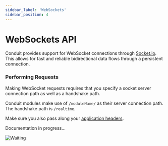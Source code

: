 ```yaml
---
sidebar_label: 'WebSockets'
sidebar_position: 4
---
```


# WebSockets API

Conduit provides support for WebSocket connections through [Socket.io](https://socket.io/).<br />
This allows for fast and reliable bidirectional data flows through a persistent connection.

### Performing Requests

Making WebSocket requests requires that you specify a socket server connection path as well as a handshake path.

Conduit modules make use of `/moduleName/` as their server connection path.<br />
The handshake path is `/realtime`.

Make sure you also pass along your [application headers](./headers#headers-app).

<div style={{textAlign: 'center'}}>

Documentation in progress...

![Waiting](/v0.15/memes/stand_by.png)

</div>

<!-- TODO: WIP Section
Let's follow up with a couple examples on how to set up persistent socket connections to Conduit's Chat module.

<details>
<summary>Bringing up the Chat module</summary>

``` bash
curl -L https://raw.githubusercontent.com/ConduitPlatform/Conduit/latest/docker/Makefile > Makefile
make create-network
make start-core
make start-database
make start-chat
```

[Find out more ways to bootstrap the Chat module.](../chat/get-started)
</details>

Uh, oh, looks like this section is currently Under Development.<br />
We'll do our best to document this as soon as possible.<br />
If you need help making use of our sockets now, shoot us a question on our [Discord server](https://discord.com/invite/fBqUQ23M7g).
-->
